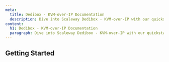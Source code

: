 ```yaml
---
meta:
  title: Dedibox - KVM-over-IP Documentation
  description: Dive into Scaleway Dedibox - KVM-over-IP with our quickstart guides, how-tos, tutorials and more.
content:
  h1: Dedibox - KVM-over-IP Documentation
  paragraph: Dive into Scaleway Dedibox - KVM-over-IP with our quickstart guides, how-tos, tutorials and more.
---
```


<ProductHeader
   productName="Dedibox - KVM-over-IP"
   productLogo="dedibox"
   description="KVM-over-IP allows you to manage and monitor a server using a network connection to the hardware, even if it is powered off or unresponsive."
   url="/dedibox/kvm-over-ip/quickstart"
   label="KVM-over-IP Quickstart"
/>

## Getting Started

<Grid>
    <SummaryCard
        title="Quickstart"
        icon="rocket"
        description="Learn how to create and connect to a Dedibox dedicated server using KVM-over-IP."
        label="View Quickstart"
        url="/dedibox/kvm-over-ip/quickstart/"
    />
    <SummaryCard
        title="Concepts"
        icon="information-circle-outline"
        description="Core concepts that give you a better understanding of KVM-over-IP."
        label="View Concepts"
        url="/dedibox/kvm-over-ip/concepts/"
    />
    <SummaryCard
        title="How-tos"
        icon="help-circle-outline"
        description="Check our guides helping you to access your Dedibox dedicated server using KVM-over-IP."
        label="View How-tos"
        url="/dedibox/kvm-over-ip/how-to/"
    />
</Grid>
